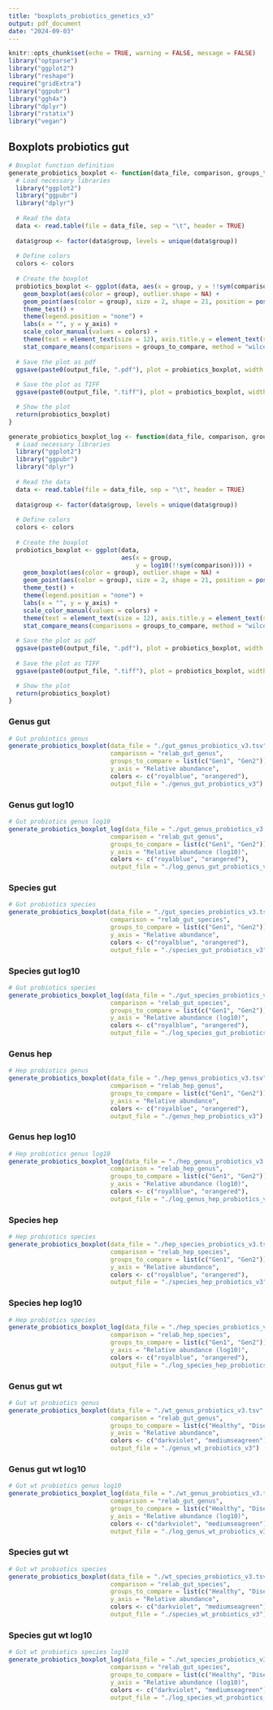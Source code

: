 ```yaml
---
title: "boxplots_probiotics_genetics_v3"
output: pdf_document
date: "2024-09-03"
---
```


```r
knitr::opts_chunk$set(echo = TRUE, warning = FALSE, message = FALSE)
library("optparse")
library("ggplot2")
library("reshape")
require("gridExtra")
library("ggpubr")
library("ggh4x")
library("dplyr")
library("rstatix")
library("vegan")
```

## Boxplots probiotics gut
```r
# Boxplot function definition
generate_probiotics_boxplot <- function(data_file, comparison, groups_to_compare, y_axis, colors, output_file) {
  # Load necessary libraries
  library("ggplot2")
  library("ggpubr")
  library("dplyr")
  
  # Read the data
  data <- read.table(file = data_file, sep = "\t", header = TRUE)
  
  data$group <- factor(data$group, levels = unique(data$group))
  
  # Define colors
  colors <- colors
  
  # Create the boxplot
  probiotics_boxplot <- ggplot(data, aes(x = group, y = !!sym(comparison))) +
    geom_boxplot(aes(color = group), outlier.shape = NA) +
    geom_point(aes(color = group), size = 2, shape = 21, position = position_jitterdodge()) +
    theme_test() +
    theme(legend.position = "none") +
    labs(x = "", y = y_axis) +
    scale_color_manual(values = colors) +
    theme(text = element_text(size = 12), axis.title.y = element_text(size = 12)) +
    stat_compare_means(comparisons = groups_to_compare, method = "wilcox.test", digits=4)
  
  # Save the plot as pdf
  ggsave(paste0(output_file, ".pdf"), plot = probiotics_boxplot, width = 5, height = 5, units = "in")
  
  # Save the plot as TIFF
  ggsave(paste0(output_file, ".tiff"), plot = probiotics_boxplot, width = 5, height = 5, units = "in", dpi = 300)

  # Show the plot
  return(probiotics_boxplot)
}

generate_probiotics_boxplot_log <- function(data_file, comparison, groups_to_compare, y_axis, colors,  output_file) {
  # Load necessary libraries
  library("ggplot2")
  library("ggpubr")
  library("dplyr")
  
  # Read the data
  data <- read.table(file = data_file, sep = "\t", header = TRUE)
  
  data$group <- factor(data$group, levels = unique(data$group))
  
  # Define colors
  colors <- colors
  
  # Create the boxplot
  probiotics_boxplot <- ggplot(data,
                               aes(x = group,
                                   y = log10(!!sym(comparison)))) +
    geom_boxplot(aes(color = group), outlier.shape = NA) +
    geom_point(aes(color = group), size = 2, shape = 21, position = position_jitterdodge()) +
    theme_test() +
    theme(legend.position = "none") +
    labs(x = "", y = y_axis) +
    scale_color_manual(values = colors) +
    theme(text = element_text(size = 12), axis.title.y = element_text(size = 12)) +
    stat_compare_means(comparisons = groups_to_compare, method = "wilcox.test", digits=4)
  
  # Save the plot as pdf
  ggsave(paste0(output_file, ".pdf"), plot = probiotics_boxplot, width = 5, height = 5, units = "in")
  
  # Save the plot as TIFF
  ggsave(paste0(output_file, ".tiff"), plot = probiotics_boxplot, width = 5, height = 5, units = "in", dpi = 300)

  # Show the plot
  return(probiotics_boxplot)
}

```

### Genus gut 
```r
# Gut probiotics genus
generate_probiotics_boxplot(data_file = "./gut_genus_probiotics_v3.tsv", 
                            comparison = "relab_gut_genus",
                            groups_to_compare = list(c("Gen1", "Gen2")),
                            y_axis = "Relative abundance",
                            colors <- c("royalblue", "orangered"),
                            output_file = "./genus_gut_probiotics_v3")
```

### Genus gut log10
```r
# Gut probiotics genus log10
generate_probiotics_boxplot_log(data_file = "./gut_genus_probiotics_v3.tsv", 
                            comparison = "relab_gut_genus",
                            groups_to_compare = list(c("Gen1", "Gen2")),
                            y_axis = "Relative abundance (log10)",
                            colors <- c("royalblue", "orangered"),
                            output_file = "./log_genus_gut_probiotics_v3")
```

### Species gut
```r
# Gut probiotics species
generate_probiotics_boxplot(data_file = "./gut_species_probiotics_v3.tsv", 
                            comparison = "relab_gut_species",
                            groups_to_compare = list(c("Gen1", "Gen2")),
                            y_axis = "Relative abundance",
                            colors <- c("royalblue", "orangered"),
                            output_file = "./species_gut_probiotics_v3")
```

### Species gut log10
```r
# Gut probiotics species
generate_probiotics_boxplot_log(data_file = "./gut_species_probiotics_v3.tsv",
                            comparison = "relab_gut_species",
                            groups_to_compare = list(c("Gen1", "Gen2")),
                            y_axis = "Relative abundance (log10)",
                            colors <- c("royalblue", "orangered"),
                            output_file = "./log_species_gut_probiotics_v3")
```

### Genus hep 
```r
# Hep probiotics genus
generate_probiotics_boxplot(data_file = "./hep_genus_probiotics_v3.tsv", 
                            comparison = "relab_hep_genus",
                            groups_to_compare = list(c("Gen1", "Gen2")),
                            y_axis = "Relative abundance",
                            colors <- c("royalblue", "orangered"),
                            output_file = "./genus_hep_probiotics_v3")
```

### Genus hep log10
```r
# Hep probiotics genus log10
generate_probiotics_boxplot_log(data_file = "./hep_genus_probiotics_v3.tsv",
                            comparison = "relab_hep_genus",
                            groups_to_compare = list(c("Gen1", "Gen2")),
                            y_axis = "Relative abundance (log10)",
                            colors <- c("royalblue", "orangered"),
                            output_file = "./log_genus_hep_probiotics_v3")
```

### Species hep
```r
# Hep probiotics species
generate_probiotics_boxplot(data_file = "./hep_species_probiotics_v3.tsv", 
                            comparison = "relab_hep_species",
                            groups_to_compare = list(c("Gen1", "Gen2")),
                            y_axis = "Relative abundance",
                            colors <- c("royalblue", "orangered"),
                            output_file = "./species_hep_probiotics_v3")
```

### Species hep log10
```r
# Hep probiotics species
generate_probiotics_boxplot_log(data_file = "./hep_species_probiotics_v3.tsv",
                            comparison = "relab_hep_species",
                            groups_to_compare = list(c("Gen1", "Gen2")),
                            y_axis = "Relative abundance (log10)",
                            colors <- c("royalblue", "orangered"),
                            output_file = "./log_species_hep_probiotics_v3")
```

### Genus gut wt 
```r
# Gut wt probiotics genus
generate_probiotics_boxplot(data_file = "./wt_genus_probiotics_v3.tsv", 
                            comparison = "relab_gut_genus",
                            groups_to_compare = list(c("Healthy", "Disease")),
                            y_axis = "Relative abundance",
                            colors <- c("darkviolet", "mediumseagreen"),
                            output_file = "./genus_wt_probiotics_v3")
```

### Genus gut wt log10
```r
# Gut wt probiotics genus log10
generate_probiotics_boxplot_log(data_file = "./wt_genus_probiotics_v3.tsv",
                            comparison = "relab_gut_genus",
                            groups_to_compare = list(c("Healthy", "Disease")),
                            y_axis = "Relative abundance (log10)",
                            colors <- c("darkviolet", "mediumseagreen"),
                            output_file = "./log_genus_wt_probiotics_v3")
```

### Species gut wt 
```r
# Gut wt probiotics species
generate_probiotics_boxplot(data_file = "./wt_species_probiotics_v3.tsv", 
                            comparison = "relab_gut_species",
                            groups_to_compare = list(c("Healthy", "Disease")),
                            y_axis = "Relative abundance",
                            colors <- c("darkviolet", "mediumseagreen"),
                            output_file = "./species_wt_probiotics_v3")
```

### Species gut wt log10
```r
# Gut wt probiotics species log10
generate_probiotics_boxplot_log(data_file = "./wt_species_probiotics_v3.tsv",
                            comparison = "relab_gut_species",
                            groups_to_compare = list(c("Healthy", "Disease")),
                            y_axis = "Relative abundance (log10)",
                            colors <- c("darkviolet", "mediumseagreen"),
                            output_file = "./log_species_wt_probiotics_v3")
```
